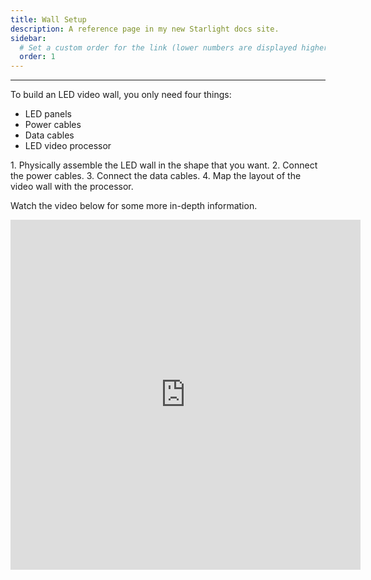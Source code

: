```yaml
---
title: Wall Setup
description: A reference page in my new Starlight docs site.
sidebar:
  # Set a custom order for the link (lower numbers are displayed higher up)
  order: 1
---
```



---
To build an LED video wall, you only need four things:

- LED panels
- Power cables
- Data cables
- LED video processor

<Steps>
1. Physically assemble the LED wall in the shape that you want.
2. Connect the power cables.
3. Connect the data cables.
4. Map the layout of the video wall with the processor.
</Steps>

Watch the video below for some more in-depth information.

<iframe width="560" height="560" src="https://www.youtube-nocookie.com/embed/NLD9fXdZJs8?si=WbdWb7vak7dt-Xo3" title="YouTube video player" frameborder="0" allow="accelerometer; autoplay; clipboard-write; encrypted-media; gyroscope; picture-in-picture; web-share" referrerpolicy="strict-origin-when-cross-origin" allowfullscreen></iframe>